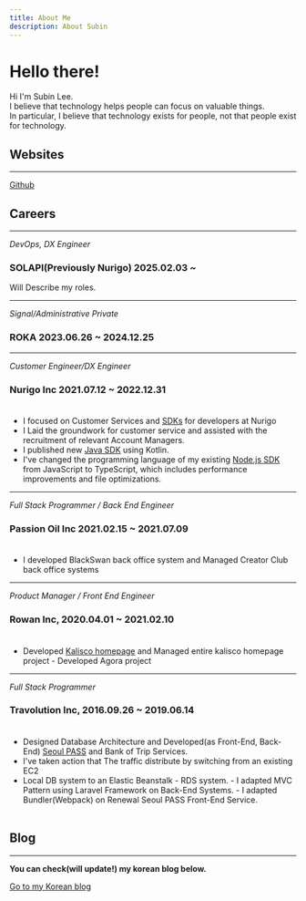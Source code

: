 ```yaml
---
title: About Me
description: About Subin
---
```


# Hello there!

Hi I'm Subin Lee.<br />
I believe that technology helps people can focus on valuable things.<br />
In particular, I believe that technology exists for people, not that people exist for technology.

## Websites

---

[Github](https://github.com/Palbahngmiyine)

## Careers

---

_DevOps, DX Engineer_

### SOLAPI(Previously Nurigo) 2025.02.03 ~

Will Describe my roles.

---

_Signal/Administrative Private_

### ROKA 2023.06.26 ~ 2024.12.25

---

_Customer Engineer/DX Engineer_

### Nurigo Inc 2021.07.12 ~ 2022.12.31 <br/><br/>

- I focused on Customer Services and [SDKs](https://github.com/solapi) for
  developers at Nurigo
- I Laid the groundwork for customer service and assisted with the
  recruitment of relevant Account Managers.
- I published new [Java SDK](https://github.com/nurigo/java-sdk) using Kotlin.
- I've changed
  the programming language of my existing [Node.js
  SDK](https://www.npmjs.com/package/solapi) from JavaScript to TypeScript,
  which includes performance improvements and file optimizations.

---

_Full Stack Programmer / Back End Engineer_

### Passion Oil Inc 2021.02.15 ~ 2021.07.09 <br /><br />

- I developed BlackSwan back office system and Managed Creator Club back
  office systems

---

_Product Manager / Front End Engineer_

### Rowan Inc, 2020.04.01 ~ 2021.02.10 <br /><br />

- Developed [Kalisco homepage](https://kalisco.co.kr) and Managed entire
  kalisco homepage project - Developed Agora project

---

_Full Stack Programmer_<br />

### Travolution Inc, 2016.09.26 ~ 2019.06.14 <br /><br />

- Designed Database Architecture and Developed(as Front-End, Back-End)
  [Seoul PASS](https://www.seoultravelpass.com) and Bank of Trip Services.
- I've
  taken action that The traffic distribute by switching from an existing EC2
- Local DB system to an Elastic Beanstalk - RDS system. - I adapted MVC Pattern
  using Laravel Framework on Back-End Systems. - I adapted Bundler(Webpack) on
  Renewal Seoul PASS Front-End Service.<br /><br />

## Blog

---

**You can check(will update!) my korean blog below.**

[Go to my Korean blog](https://blog.subux.dev)
